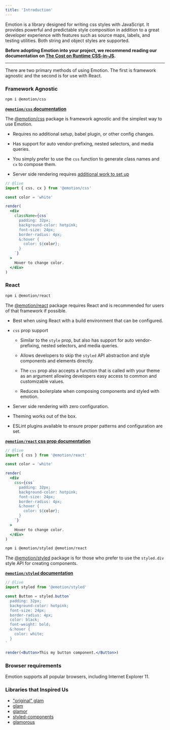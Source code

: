 ```yaml
---
title: 'Introduction'
---
```


Emotion is a library designed for writing css styles with JavaScript. It provides powerful and predictable style composition in addition to a great developer experience with features such as source maps, labels, and testing utilities. Both string and object styles are supported.

**Before adopting Emotion into your project, we recommend reading our documentation on [The Cost on Runtime CSS-in-JS](/docs/performance#the-cost-of-runtime-css-in-js).**

---

There are two primary methods of using Emotion. The first is framework agnostic and the second is for use with React.

### Framework Agnostic

```bash
npm i @emotion/css
```

**[`@emotion/css` documentation](https://emotion.sh/docs/@emotion/css)**

The [@emotion/css](https://www.npmjs.com/package/@emotion/css) package is framework agnostic and the simplest way to use Emotion.

- Requires no additional setup, babel plugin, or other config changes.

- Has support for auto vendor-prefixing, nested selectors, and media queries.

- You simply prefer to use the `css` function to generate class names and `cx` to compose them.

- Server side rendering requires [additional work to set up](/docs/ssr.mdx#api)

```jsx
// @live
import { css, cx } from '@emotion/css'

const color = 'white'

render(
  <div
    className={css`
      padding: 32px;
      background-color: hotpink;
      font-size: 24px;
      border-radius: 4px;
      &:hover {
        color: ${color};
      }
    `}
  >
    Hover to change color.
  </div>
)
```

### React

```bash
npm i @emotion/react
```

The [@emotion/react](https://www.npmjs.com/package/@emotion/react) package requires React and is recommended for users of that framework if possible.

- Best when using React with a build environment that can be configured.

- `css` prop support

  - Similar to the `style` prop, but also has support for auto vendor-prefixing, nested selectors, and media queries.

  - Allows developers to skip the `styled` API abstraction and style components and elements directly.

  - The `css` prop also accepts a function that is called with your theme as an argument allowing developers easy access to common and customizable values.

  - Reduces boilerplate when composing components and styled with emotion.

- Server side rendering with zero configuration.

- Theming works out of the box.

- ESLint plugins available to ensure proper patterns and configuration are set.

**[`@emotion/react` css prop documentation](/docs/css-prop.mdx)**

```jsx
// @live
import { css } from '@emotion/react'

const color = 'white'

render(
  <div
    css={css`
      padding: 32px;
      background-color: hotpink;
      font-size: 24px;
      border-radius: 4px;
      &:hover {
        color: ${color};
      }
    `}
  >
    Hover to change color.
  </div>
)
```

```bash
npm i @emotion/styled @emotion/react
```

The [@emotion/styled](https://www.npmjs.com/package/@emotion/styled) package is for those who prefer to use the `styled.div` style API for creating components.

**[`@emotion/styled` documentation](/docs/styled.mdx)**

```jsx
// @live
import styled from '@emotion/styled'

const Button = styled.button`
  padding: 32px;
  background-color: hotpink;
  font-size: 24px;
  border-radius: 4px;
  color: black;
  font-weight: bold;
  &:hover {
    color: white;
  }
`

render(<Button>This my button component.</Button>)
```

### Browser requirements

Emotion supports all popular browsers, including Internet Explorer 11.

### Libraries that Inspired Us

- ["original" glam](https://github.com/threepointone/glam/tree/e9bca3950f12503246ed7fccad5cf13e5e9c86e3)
- [glam](https://github.com/threepointone/glam)
- [glamor](https://github.com/threepointone/glamor)
- [styled-components](https://www.styled-components.com/)
- [glamorous](https://glamorous.rocks)

